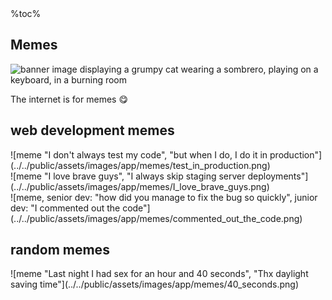 <aside>
%toc%
</aside>

<article>

# Memes

![banner image displaying a grumpy cat wearing a sombrero, playing on a keyboard, in a burning room](../../public/assets/images/app/memes/banner.png)

The internet is for memes 😋

## web development memes

<div className="grid">
    <div>
        ![meme "I don't always test my code", "but when I do, I do it in production"](../../public/assets/images/app/memes/test_in_production.png)
    </div>
    <div>
        ![meme "I love brave guys", "I always skip staging server deployments"](../../public/assets/images/app/memes/I_love_brave_guys.png)
    </div>
    <div>
        ![meme, senior dev: "how did you manage to fix the bug so quickly", junior dev: "I commented out the code"](../../public/assets/images/app/memes/commented_out_the_code.png)
    </div>
</div>

## random memes

<div className="grid">
    <div>
        ![meme "Last night I had sex for an hour and 40 seconds", "Thx daylight saving time"](../../public/assets/images/app/memes/40_seconds.png)
    </div>
</div>

</article>
